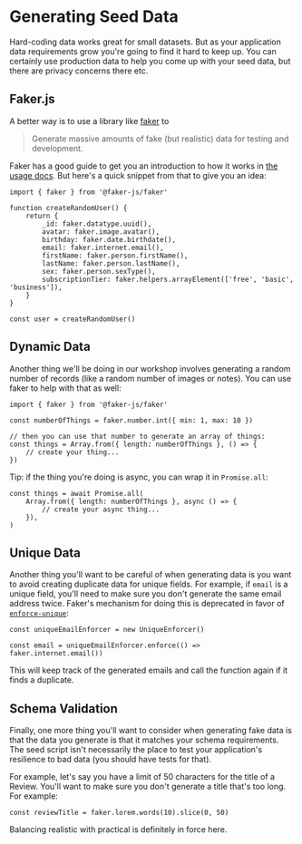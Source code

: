 # Generating Seed Data

Hard-coding data works great for small datasets. But as your application data
requirements grow you're going to find it hard to keep up. You can certainly use
production data to help you come up with your seed data, but there are privacy
concerns there etc.

## Faker.js

A better way is to use a library like [faker](https://fakerjs.dev/) to

> Generate massive amounts of fake (but realistic) data for testing and
> development.

Faker has a good guide to get you an introduction to how it works in
[the usage docs](https://fakerjs.dev/guide/usage.html#create-complex-objects).
But here's a quick snippet from that to give you an idea:

```tsx
import { faker } from '@faker-js/faker'

function createRandomUser() {
	return {
		_id: faker.datatype.uuid(),
		avatar: faker.image.avatar(),
		birthday: faker.date.birthdate(),
		email: faker.internet.email(),
		firstName: faker.person.firstName(),
		lastName: faker.person.lastName(),
		sex: faker.person.sexType(),
		subscriptionTier: faker.helpers.arrayElement(['free', 'basic', 'business']),
	}
}

const user = createRandomUser()
```

## Dynamic Data

Another thing we'll be doing in our workshop involves generating a random number
of records (like a random number of images or notes). You can use faker to help
with that as well:

```tsx
import { faker } from '@faker-js/faker'

const numberOfThings = faker.number.int({ min: 1, max: 10 })

// then you can use that number to generate an array of things:
const things = Array.from({ length: numberOfThings }, () => {
	// create your thing...
})
```

Tip: if the thing you're doing is async, you can wrap it in `Promise.all`:

```tsx
const things = await Promise.all(
	Array.from({ length: numberOfThings }, async () => {
		// create your async thing...
	}),
)
```

## Unique Data

Another thing you'll want to be careful of when generating data is you
want to avoid creating duplicate data for unique fields. For example, if `email`
is a unique field, you'll need to make sure you don't generate the same email
address twice. Faker's mechanism for doing this is deprecated in favor of
[`enforce-unique`](https://www.npmjs.com/package/enforce-unique):

```tsx
const uniqueEmailEnforcer = new UniqueEnforcer()

const email = uniqueEmailEnforcer.enforce(() => faker.internet.email())
```

This will keep track of the generated emails and call the function again if it
finds a duplicate.

## Schema Validation

Finally, one more thing you'll want to consider when generating fake data is
that the data you generate is that it matches your schema requirements. The
seed script isn't necessarily the place to test your application's resilience to
bad data (you should have tests for that).

For example, let's say you have a limit of 50 characters for the title of a
Review. You'll want to make sure you don't generate a title that's too long. For
example:

```tsx
const reviewTitle = faker.lorem.words(10).slice(0, 50)
```

Balancing realistic with practical is definitely in force here.

